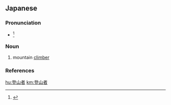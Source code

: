 ==Japanese==
{{ja-kanjitab|と|さん|しゃ|k2=ざん|yomi=o|r=y}}

===Pronunciation===
* {{ja-accent-common|n|と|ざ|んしゃ}}<ref>{{R:NHK Hatsuon}}</ref>

===Noun===
{{ja-noun|とざんしゃ}}

# mountain [[climber]]

===References===
<references/>

[[hu:登山者]]
[[km:登山者]]
